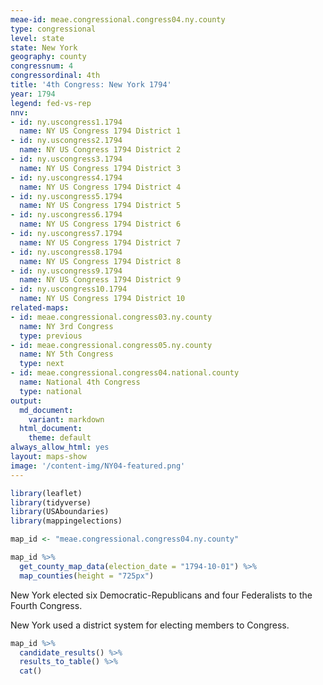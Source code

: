 ```yaml
---
meae-id: meae.congressional.congress04.ny.county
type: congressional
level: state
state: New York
geography: county
congressnum: 4
congressordinal: 4th
title: '4th Congress: New York 1794'
year: 1794
legend: fed-vs-rep
nnv:
- id: ny.uscongress1.1794
  name: NY US Congress 1794 District 1
- id: ny.uscongress2.1794
  name: NY US Congress 1794 District 2
- id: ny.uscongress3.1794
  name: NY US Congress 1794 District 3
- id: ny.uscongress4.1794
  name: NY US Congress 1794 District 4
- id: ny.uscongress5.1794
  name: NY US Congress 1794 District 5
- id: ny.uscongress6.1794
  name: NY US Congress 1794 District 6
- id: ny.uscongress7.1794
  name: NY US Congress 1794 District 7
- id: ny.uscongress8.1794
  name: NY US Congress 1794 District 8
- id: ny.uscongress9.1794
  name: NY US Congress 1794 District 9
- id: ny.uscongress10.1794
  name: NY US Congress 1794 District 10
related-maps:
- id: meae.congressional.congress03.ny.county
  name: NY 3rd Congress
  type: previous
- id: meae.congressional.congress05.ny.county
  name: NY 5th Congress
  type: next
- id: meae.congressional.congress04.national.county
  name: National 4th Congress
  type: national
output:
  md_document:
    variant: markdown
  html_document:
    theme: default
always_allow_html: yes
layout: maps-show
image: '/content-img/NY04-featured.png'
---
```


```r
library(leaflet)
library(tidyverse)
library(USAboundaries)
library(mappingelections)

map_id <- "meae.congressional.congress04.ny.county"
```

<div class="map">

```r
map_id %>% 
  get_county_map_data(election_date = "1794-10-01") %>% 
  map_counties(height = "725px")
```

</div>

New York elected six Democratic-Republicans and four Federalists to the Fourth Congress.

New York used a district system for electing members to Congress.

<div class="results-table">

```r
map_id %>%
  candidate_results() %>%
  results_to_table() %>%
  cat()
```

</div>
